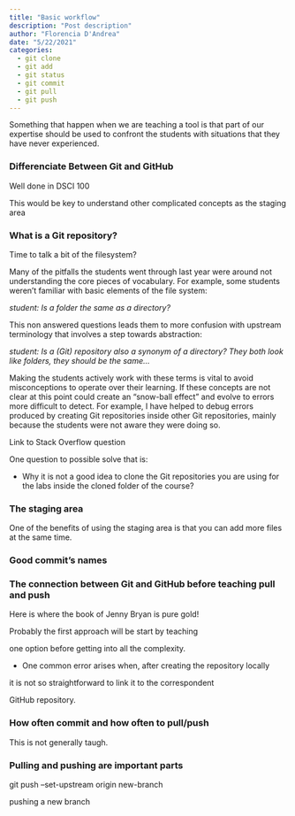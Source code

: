 ```yaml
---
title: "Basic workflow"
description: "Post description"
author: "Florencia D'Andrea"
date: "5/22/2021"
categories:
  - git clone
  - git add
  - git status
  - git commit
  - git pull
  - git push
---
```


Something that happen when we are teaching a tool is that part of our expertise should be used to confront the students with situations that they have never experienced.

### **Differenciate Between Git and GitHub**

Well done in DSCI 100

This would be key to understand other complicated concepts as the staging area

### **What is a Git repository?**

Time to talk a bit of the filesystem?

Many of the pitfalls the students went through last year were around not understanding the core pieces of vocabulary. For example, some students weren't familiar with basic elements of the file system:

*student: Is a folder the same as a directory?*

This non answered questions leads them to more confusion with upstream terminology that involves a step towards abstraction:

*student: Is a (Git) repository also a synonym of a directory?* *They both look like folders, they should be the same...*

Making the students actively work with these terms is vital to avoid misconceptions to operate over their learning. If these concepts are not clear at this point could create an "snow-ball effect" and evolve to errors more difficult to detect. For example, I have helped to debug errors produced by creating Git repositories inside other Git repositories, mainly because the students were not aware they were doing so.

Link to Stack Overflow question

One question to possible solve that is:

-   Why it is not a good idea to clone the Git repositories you are using for the labs inside the cloned folder of the course?

### **The staging area**

One of the benefits of using the staging area is that you can add more files at the same time.

### **Good commit's names**

### **The connection between Git and GitHub before teaching pull and push**

Here is where the book of Jenny Bryan is pure gold!

Probably the first approach will be start by teaching

one option before getting into all the complexity.

-   One common error arises when, after creating the repository locally

it is not so straightforward to link it to the correspondent

GitHub repository.

### How often commit and how often to pull/push

This is not generally taugh.

### Pulling and pushing are important parts

git push --set-upstream origin new-branch

pushing a new branch
